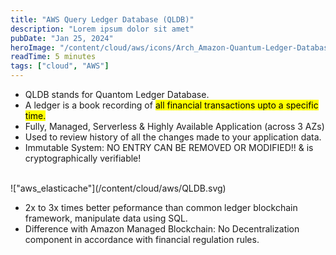 ```yaml
---
title: "AWS Query Ledger Database (QLDB)"
description: "Lorem ipsum dolor sit amet"
pubDate: "Jan 25, 2024"
heroImage: "/content/cloud/aws/icons/Arch_Amazon-Quantum-Ledger-Database_32.svg"
readTime: 5 minutes
tags: ["cloud", "AWS"]
---
```



<Section
	link="qldb-intro"
	title="What is Quantom Ledger Database?"
	imageUrl="/content/cloud/aws/icons/Arch_Amazon-Quantum-Ledger-Database_32.svg"
/>

- QLDB stands for Quantom Ledger Database.
- A ledger is a book recording of <mark>all financial transactions upto a specific time.</mark>
- Fully, Managed, Serverless & Highly Available Application (across 3 AZs)
- Used to review history of all the changes made to your application data.
- Immutable System: NO ENTRY CAN BE REMOVED OR MODIFIED!! & is cryptographically verifiable!

<br />
!["aws_elasticache"](/content/cloud/aws/QLDB.svg)
<br />

- 2x to 3x times better peformance than common ledger blockchain framework, manipulate data using SQL.
- Difference with Amazon Managed Blockchain: No Decentralization component in accordance with financial regulation rules.
